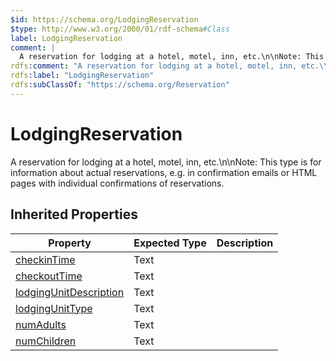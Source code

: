 ```yaml
---
$id: https://schema.org/LodgingReservation
$type: http://www.w3.org/2000/01/rdf-schema#Class
label: LodgingReservation
comment: |
  A reservation for lodging at a hotel, motel, inn, etc.\n\nNote: This type is for information about actual reservations, e.g. in confirmation emails or HTML pages with individual confirmations of reservations.
rdfs:comment: "A reservation for lodging at a hotel, motel, inn, etc.\\n\\nNote: This type is for information about actual reservations, e.g. in confirmation emails or HTML pages with individual confirmations of reservations."
rdfs:label: "LodgingReservation"
rdfs:subClassOf: "https://schema.org/Reservation"
---
```


# LodgingReservation

A reservation for lodging at a hotel, motel, inn, etc.\n\nNote: This type is for information about actual reservations, e.g. in confirmation emails or HTML pages with individual confirmations of reservations.

## Inherited Properties

| Property | Expected Type | Description |
| --- | --- | --- |
| [checkinTime](https://schema.org/checkinTime) | Text |  |
| [checkoutTime](https://schema.org/checkoutTime) | Text |  |
| [lodgingUnitDescription](https://schema.org/lodgingUnitDescription) | Text |  |
| [lodgingUnitType](https://schema.org/lodgingUnitType) | Text |  |
| [numAdults](https://schema.org/numAdults) | Text |  |
| [numChildren](https://schema.org/numChildren) | Text |  |
